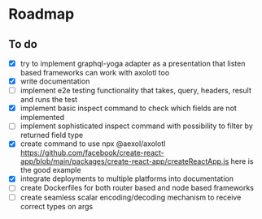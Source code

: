 # Roadmap

## To do
- [x] try to implement graphql-yoga adapter as a presentation that listen based frameworks can work with axolotl too
- [x] write documentation
- [ ] implement e2e testing functionality that takes, query, headers, result and
  runs the test
- [x] implement basic inspect command to check which fields are not implemented
- [ ] implement sophisticated inspect command with possibility to filter by
  returned field type
- [x] create command to use npx @aexol/axolotl https://github.com/facebook/create-react-app/blob/main/packages/create-react-app/createReactApp.js here is the good example
- [x] integrate deployments to multiple platforms into documentation
- [ ] create Dockerfiles for both router based and node based frameworks
- [ ] create seamless scalar encoding/decoding mechanism to receive correct
  types on args